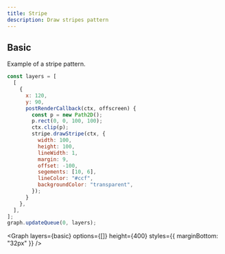 ```yaml
---
title: Stripe
description: Draw stripes pattern
---
```


## Basic

Example of a stripe pattern.

```js
const layers = [
  [
    {
      x: 120,
      y: 90,
      postRenderCallback(ctx, offscreen) {
        const p = new Path2D();
        p.rect(0, 0, 100, 100);
        ctx.clip(p);
        stripe.drawStripe(ctx, {
          width: 100,
          height: 100,
          lineWidth: 1,
          margin: 9,
          offset: -100,
          segements: [10, 6],
          lineColor: "#ccf",
          backgroundColor: "transparent",
        });
      }
    },
  ],
];
graph.updateQueue(0, layers);
```

<Graph layers={basic} options={[]} height={400} styles={{ marginBottom: "32px" }} />
